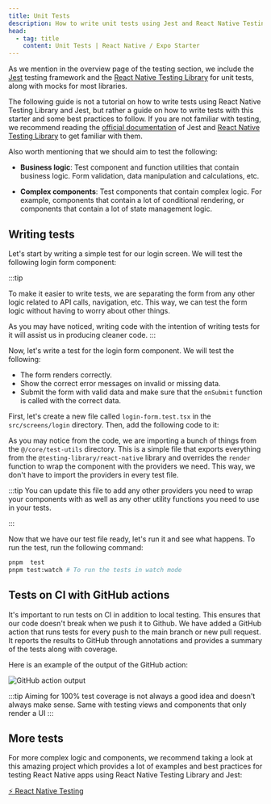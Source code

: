 ```yaml
---
title: Unit Tests
description: How to write unit tests using Jest and React Native Testing Library
head:
  - tag: title
    content: Unit Tests | React Native / Expo Starter
---
```



As we mention in the overview page of the testing section, we include the [Jest](https://jestjs.io/) testing framework and the [React Native Testing Library](https://callstack.github.io/react-native-testing-library/) for unit tests, along with mocks for most libraries.

The following guide is not a tutorial on how to write tests using React Native Testing Library and Jest, but rather a guide on how to write tests with this starter and some best practices to follow. If you are not familiar with testing, we recommend reading the [official documentation](https://jestjs.io/docs/en/getting-started) of Jest and [React Native Testing Library](https://callstack.github.io/react-native-testing-library/) to get familiar with them.

Also worth mentioning that we should aim to test the following:

- **Business logic**: Test component and function utilities that contain business logic. Form validation, data manipulation and calculations, etc.

- **Complex components**: Test components that contain complex logic. For example, components that contain a lot of conditional rendering, or components that contain a lot of state management logic.

## Writing tests

Let's start by writing a simple test for our login screen. We will test the following login form component:

<CodeBlock file="./src/screens/login/login-form.tsx" />

:::tip

To make it easier to write tests, we are separating the form from any other logic related to API calls, navigation, etc. This way, we can test the form logic without having to worry about other things.

As you may have noticed, writing code with the intention of writing tests for it will assist us in producing cleaner code.
:::

Now, let's write a test for the login form component. We will test the following:

- The form renders correctly.
- Show the correct error messages on invalid or missing data.
- Submit the form with valid data and make sure that the `onSubmit` function is called with the correct data.

First, let's create a new file called `login-form.test.tsx` in the `src/screens/login` directory. Then, add the following code to it:

<CodeBlock file="./src/screens/login/login-form.test.tsx" />

As you may notice from the code, we are importing a bunch of things from the `@/core/test-utils` directory. This is a simple file that exports everything from the `@testing-library/react-native` library and overrides the `render` function to wrap the component with the providers we need. This way, we don't have to import the providers in every test file.

:::tip
You can update this file to add any other providers you need to wrap your components with as well as any other utility functions you need to use in your tests.

<CodeBlock file="src/core/test-utils.tsx" />
:::

Now that we have our test file ready, let's run it and see what happens. To run the test, run the following command:

```bash
pnpm  test
pnpm test:watch # To run the tests in watch mode
```

## Tests on CI with GitHub actions

It's important to run tests on CI in addition to local testing. This ensures that our code doesn't break when we push it to Github. We have added a GitHub action that runs tests for every push to the main branch or new pull request. It reports the results to GitHub through annotations and provides a summary of the tests along with coverage.

Here is an example of the output of the GitHub action:

![GitHub action output](https://github.com/obytes/react-native-template-obytes/assets/11137944/081896b2-bf74-490b-9ad5-da8e2bbc5c88)

:::tip
Aiming for 100% test coverage is not always a good idea and doesn't always make sense. Same with testing views and components that only render a UI
:::

## More tests

For more complex logic and components, we recommend taking a look at this amazing project which provides a lot of examples and best practices for testing React Native apps using React Native Testing Library and Jest:

[⚡️ React Native Testing](https://github.com/vanGalilea/react-native-testing/)
